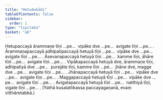 ```yaml
---
title: "Hetudukādi"
tableOfContents: false
sidebar:
  order: 1
type: "tipitaka"
basket: "ab"
---
```



<DynamicBreadcrumb />

<Division number="7">

<Paragraph number="1808">
Hetupaccayā ārammaṇe tīṇi …pe…  vipāke dve …pe…  avigate tīṇi …pe… .
</Paragraph>

<Paragraph number="1809">
Ārammaṇapaccayā adhipatipaccayā hetuyā tīṇi …pe…  vipāke dve …pe…  avigate tīṇi …pe… .
</Paragraph>

<Paragraph number="1810">
Āsevanapaccayā hetuyā tīṇi …pe…  kamme tīṇi, āhāre tīṇi …pe…  avigate tīṇi …pe… .
</Paragraph>

<Paragraph number="1811">
Vipākapaccayā hetuyā dve, ārammaṇe tīṇi, adhipatiyā dve …pe…  purejāte tīṇi, kamme tīṇi …pe…  jhāne dve, magge dve …pe…  avigate tīṇi …pe… .
</Paragraph>

<Paragraph number="1812">
Jhānapaccayā hetuyā tīṇi …pe…  vipāke dve …pe…  avigate tīṇi …pe… .
</Paragraph>

<Paragraph number="1813">
Maggapaccayā hetuyā tīṇi …pe…  vipāke dve …pe…  avigate tīṇi …pe… .
</Paragraph>

<Paragraph number="1814">
Avigatapaccayā hetuyā tīṇi …pe…  natthiyā tīṇi, vigate tīṇi …pe… .

</Paragraph>
</Division>

<Paragraph number="1815" type="center">
(Yathā kusalattikassa paccayagaṇanā, evaṃ vitthāretabbā.)
</Paragraph>